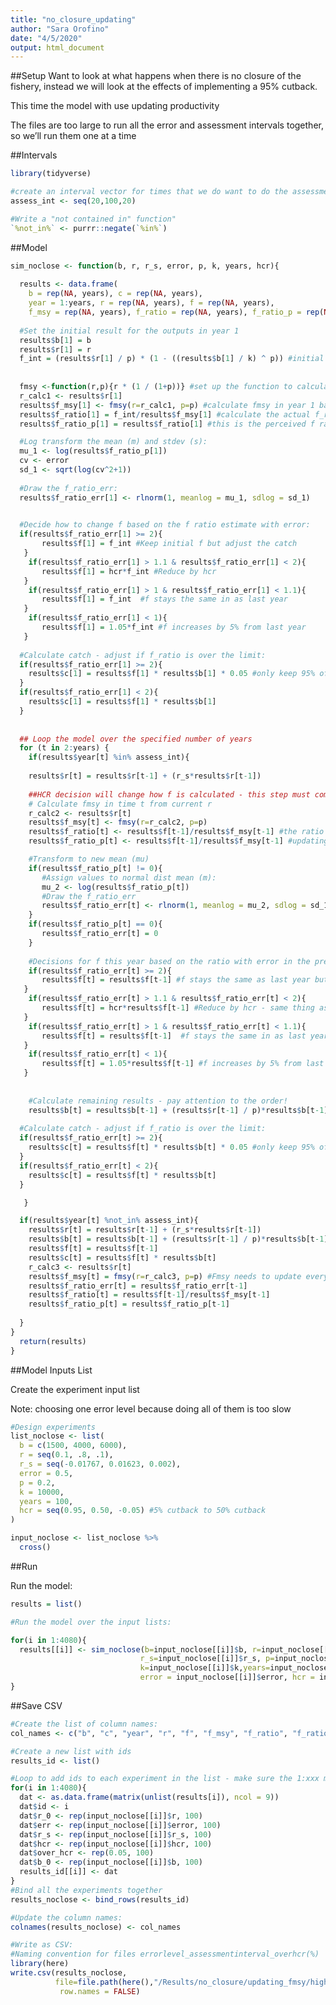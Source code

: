```yaml
---
title: "no_closure_updating"
author: "Sara Orofino"
date: "4/5/2020"
output: html_document
---
```


##Setup
Want to look at what happens when there is no closure of the fishery, instead we will look at the effects of implementing a 95% cutback.  

This time the model with use updating productivity  

The files are too large to run all the error and assessment intervals together, so we'll run them one at a time  

##Intervals

```r
library(tidyverse)

#create an interval vector for times that we do want to do the assessment:
assess_int <- seq(20,100,20)

#Write a "not contained in" function"
`%not_in%` <- purrr::negate(`%in%`)
```

##Model

```r

sim_noclose <- function(b, r, r_s, error, p, k, years, hcr){
  
  results <- data.frame(
    b = rep(NA, years), c = rep(NA, years), 
    year = 1:years, r = rep(NA, years), f = rep(NA, years),
    f_msy = rep(NA, years), f_ratio = rep(NA, years), f_ratio_p = rep(NA, years), f_ratio_err = rep(NA, years)) #Setup the results dataframe 
  
  #Set the initial result for the outputs in year 1
  results$b[1] = b
  results$r[1] = r
  f_int = (results$r[1] / p) * (1 - ((results$b[1] / k) ^ p)) #initial f assuming catch = surplus
  
  
  fmsy <-function(r,p){r * (1 / (1+p))} #set up the function to calculate Fmsy based on growth (r) and shape parameter (p)
  r_calc1 <- results$r[1]
  results$f_msy[1] <- fmsy(r=r_calc1, p=p) #calculate fmsy in year 1 based on historical parameters
  results$f_ratio[1] = f_int/results$f_msy[1] #calculate the actual f_ratio from initial fishing pressure (this is basically f in time t-1) and fmsy
  results$f_ratio_p[1] = results$f_ratio[1] #this is the perceived f ratio by the fisheries managers - will update as productivity changes

  #Log transform the mean (m) and stdev (s):
  mu_1 <- log(results$f_ratio_p[1]) 
  cv <- error
  sd_1 <- sqrt(log(cv^2+1))
  
  #Draw the f_ratio_err:
  results$f_ratio_err[1] <- rlnorm(1, meanlog = mu_1, sdlog = sd_1)

  
  #Decide how to change f based on the f ratio estimate with error:
  if(results$f_ratio_err[1] >= 2){
       results$f[1] = f_int #Keep initial f but adjust the catch 
   } 
    if(results$f_ratio_err[1] > 1.1 & results$f_ratio_err[1] < 2){
       results$f[1] = hcr*f_int #Reduce by hcr
   }  
    if(results$f_ratio_err[1] > 1 & results$f_ratio_err[1] < 1.1){
       results$f[1] = f_int  #f stays the same in as last year
   }
    if(results$f_ratio_err[1] < 1){
       results$f[1] = 1.05*f_int #f increases by 5% from last year
   } 
  
  #Calculate catch - adjust if f_ratio is over the limit:
  if(results$f_ratio_err[1] >= 2){
    results$c[1] = results$f[1] * results$b[1] * 0.05 #only keep 95% of the catch 
  } 
  if(results$f_ratio_err[1] < 2){
    results$c[1] = results$f[1] * results$b[1] 
  }
  
  
  ## Loop the model over the specified number of years
  for (t in 2:years) {
    if(results$year[t] %in% assess_int){
    
    results$r[t] = results$r[t-1] + (r_s*results$r[t-1])
    
    ##HCR decision will change how f is calculated - this step must come before calculating c 
    # Calculate fmsy in time t from current r 
    r_calc2 <- results$r[t]
    results$f_msy[t] <- fmsy(r=r_calc2, p=p)
    results$f_ratio[t] <- results$f[t-1]/results$f_msy[t-1] #the ratio of f/fmsy at the beginning of the year is based on last years f and fmsy
    results$f_ratio_p[t] <- results$f[t-1]/results$f_msy[t-1] #updating perceived based on updated fmsy

    #Transform to new mean (mu)
    if(results$f_ratio_p[t] != 0){
       #Assign values to normal dist mean (m):
       mu_2 <- log(results$f_ratio_p[t])
       #Draw the f_ratio_err
       results$f_ratio_err[t] <- rlnorm(1, meanlog = mu_2, sdlog = sd_1)
    }
    if(results$f_ratio_p[t] == 0){
       results$f_ratio_err[t] = 0
    }
    
    #Decisions for f this year based on the ratio with error in the previous year 
    if(results$f_ratio_err[t] >= 2){
       results$f[t] = results$f[t-1] #f stays the same as last year but catch will change in that year 
   } 
    if(results$f_ratio_err[t] > 1.1 & results$f_ratio_err[t] < 2){
       results$f[t] = hcr*results$f[t-1] #Reduce by hcr - same thing as keeping (hcr%) of previous fishing mortality
   }  
    if(results$f_ratio_err[t] > 1 & results$f_ratio_err[t] < 1.1){
       results$f[t] = results$f[t-1]  #f stays the same in as last year
   }
    if(results$f_ratio_err[t] < 1){
       results$f[t] = 1.05*results$f[t-1] #f increases by 5% from last year
   } 
    
    
    #Calculate remaining results - pay attention to the order!
    results$b[t] = results$b[t-1] + (results$r[t-1] / p)*results$b[t-1]*(1 - ((results$b[t-1]/k) ^ p))-results$c[t-1]
    
  #Calculate catch - adjust if f_ratio is over the limit:
  if(results$f_ratio_err[t] >= 2){
    results$c[t] = results$f[t] * results$b[t] * 0.05 #only keep 95% of the catch 
  } 
  if(results$f_ratio_err[t] < 2){
    results$c[t] = results$f[t] * results$b[t]
  }

   } 

  if(results$year[t] %not_in% assess_int){
    results$r[t] = results$r[t-1] + (r_s*results$r[t-1])
    results$b[t] = results$b[t-1] + (results$r[t-1] / p)*results$b[t-1]*(1 - ((results$b[t-1]/k) ^ p))-results$c[t-1]
    results$f[t] = results$f[t-1]
    results$c[t] = results$f[t] * results$b[t]
    r_calc3 <- results$r[t]
    results$f_msy[t] = fmsy(r=r_calc3, p=p) #Fmsy needs to update every year to capture productivity changes
    results$f_ratio_err[t] = results$f_ratio_err[t-1]
    results$f_ratio[t] = results$f[t-1]/results$f_msy[t-1]
    results$f_ratio_p[t] = results$f_ratio_p[t-1]
    
  }
}
  return(results)
}


```



##Model Inputs List

Create the experiment input list  

Note: choosing one error level because doing all of them is too slow
```r

#Design experiments
list_noclose <- list(
  b = c(1500, 4000, 6000),
  r = seq(0.1, .8, .1),
  r_s = seq(-0.01767, 0.01623, 0.002),
  error = 0.5,
  p = 0.2,
  k = 10000,
  years = 100,
  hcr = seq(0.95, 0.50, -0.05) #5% cutback to 50% cutback 
)

input_noclose <- list_noclose %>%
  cross()


```


##Run

Run the model:
```r

results = list()

#Run the model over the input lists:

for(i in 1:4080){
  results[[i]] <- sim_noclose(b=input_noclose[[i]]$b, r=input_noclose[[i]]$r,
                             r_s=input_noclose[[i]]$r_s, p=input_noclose[[i]]$p,
                             k=input_noclose[[i]]$k,years=input_noclose[[i]]$years, 
                             error = input_noclose[[i]]$error, hcr = input_noclose[[i]]$hcr)
}

```

##Save CSV
 
```r

#Create the list of column names:
col_names <- c("b", "c", "year", "r", "f", "f_msy", "f_ratio", "f_ratio_p", "f_ratio_err", "id", "r_0", "error", "r_s", "hcr", "over_hcr", "b_0")

#Create a new list with ids
results_id <- list()

#Loop to add ids to each experiment in the list - make sure the 1:xxx matches the number of lists in the results
for(i in 1:4080){
  dat <- as.data.frame(matrix(unlist(results[i]), ncol = 9))
  dat$id <- i
  dat$r_0 <- rep(input_noclose[[i]]$r, 100)
  dat$err <- rep(input_noclose[[i]]$error, 100)
  dat$r_s <- rep(input_noclose[[i]]$r_s, 100)
  dat$hcr <- rep(input_noclose[[i]]$hcr, 100)
  dat$over_hcr <- rep(0.05, 100)
  dat$b_0 <- rep(input_noclose[[i]]$b, 100)
  results_id[[i]] <- dat
}
#Bind all the experiments together
results_noclose <- bind_rows(results_id)

#Update the column names:
colnames(results_noclose) <- col_names

#Write as CSV:
#Naming convention for files errorlevel_assessmentinterval_overhcr(%)
library(here)
write.csv(results_noclose,
          file=file.path(here(),"/Results/no_closure/updating_fmsy/higherror/higherr_20_95.csv"),
           row.names = FALSE)

```
